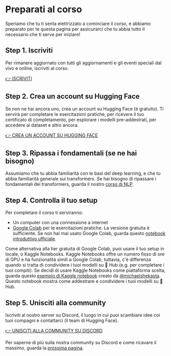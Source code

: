 # Preparati al corso

Speriamo che tu ti senta elettrizzato a cominciare il corso, e abbiamo preparato per te questa pagina per assicurarci che tu abbia 
tutto il necessario che ti serve per iniziare!

## Step 1. Iscriviti

Per rimanere aggiornato con tutti gli aggiornamenti e gli eventi speciali dal vivo e online, iscriviti al corso.

[👉 ISCRIVITI](http://eepurl.com/insvcI)

## Step 2. Crea un account su Hugging Face

Se non ne hai ancora uno, crea un account su Hugging Face (è gratuito). Ti servirà per completare le esercitazioni pratiche, per 
ricevere il tuo certificato di completamento, per esplorare i modelli pre-addestrati, per accedere ai dataset e altro ancora.

[👉 CREA UN ACCOUNT SU HUGGING FACE](https://huggingface.co/join)

## Step 3. Ripassa i fondamentali (se ne hai bisogno)

Assumiamo che tu abbia familiarità con le basi del deep learning, e che tu abbia familiarità generale sui transformers. Se hai bisogno di ripassare i
fondamentali dei transformers, guarda il nostro [corso di NLP](https://huggingface.co/course/chapter1/1).

## Step 4. Controlla il tuo setup

Per completare il corso ti serviranno:
- Un computer con una connessione a internet
- [Google Colab](https://colab.research.google.com) per le esercitazioni pratiche. La versione gratuita è sufficiente. 
Se non hai mai usato Google Colab, guarda questo [notebook introduttivo ufficiale](https://colab.research.google.com/notebooks/intro.ipynb).

<Tip>

Come alternativa alla tier gratuita di Google Colab, puoi usare il tuo setup in locale, o Kaggle Notebooks. Kaggle Notebooks 
offre un numero fisso di ore di GPU e ha funzionalità simili a Google Colab, tuttavia, c'è differenza quando si tratta di condividere
i tuoi modelli su 🤗 Hub (e.g. per completare i tuoi compiti). Se decidi di usare Kaggle Notebooks come piattaforma scelta,
 guarda questo [esempio di Kaggle notebook](https://www.kaggle.com/code/michaelshekasta/test-notebook) creato da 
[@michaelshekasta](https://github.com/michaelshekasta). Questo notebook mostra come addestrare e condividere i tuoi modelli su 🤗 Hub.

</Tip>

## Step 5. Unisciti alla community

Iscriviti al nostro server su Discord, il luogo in cui puoi scambiare idee coi tuoi compagni e contattarci (il team di Hugging Face).

[👉 UNISCITI ALLA COMMUNITY SU DISCORD](http://hf.co/join/discord)

Per saperne di più sulla nostra community su Discord e come ricavare il massimo, guarda la [prossima pagina](community).
